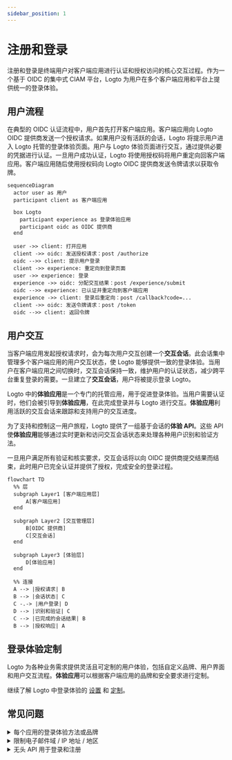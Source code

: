 ```yaml
---
sidebar_position: 1
---
```


# 注册和登录

注册和登录是终端用户对客户端应用进行认证和授权访问的核心交互过程。作为一个基于 OIDC 的集中式 CIAM 平台，Logto 为用户在多个客户端应用和平台上提供统一的登录体验。

## 用户流程

在典型的 OIDC 认证流程中，用户首先打开客户端应用。客户端应用向 Logto OIDC 提供商发送一个授权请求。如果用户没有活跃的会话，Logto 将提示用户进入 Logto 托管的登录体验页面。用户与 Logto 体验页面进行交互，通过提供必要的凭据进行认证。一旦用户成功认证，Logto 将使用授权码将用户重定向回客户端应用。客户端应用随后使用授权码向 Logto OIDC 提供商发送令牌请求以获取令牌。

```mermaid
sequenceDiagram
  actor user as 用户
  participant client as 客户端应用

  box Logto
    participant experience as 登录体验应用
    participant oidc as OIDC 提供商
  end

  user ->> client: 打开应用
  client ->> oidc: 发送授权请求：post /authorize
  oidc -->> client: 提示用户登录
  client ->> experience: 重定向到登录页面
  user ->> experience: 登录
  experience ->> oidc: 分配交互结果：post /experience/submit
  oidc -->> experience: 已认证并重定向到客户端应用
  experience ->> client: 登录后重定向：post /callback?code=...
  client ->> oidc: 发送令牌请求：post /token
  oidc -->> client: 返回令牌
```

## 用户交互

当客户端应用发起授权请求时，会为每次用户交互创建一个**交互会话**。此会话集中管理多个客户端应用的用户交互状态，使 Logto 能够提供一致的登录体验。当用户在客户端应用之间切换时，交互会话保持一致，维护用户的认证状态，减少跨平台重复登录的需要。一旦建立了**交互会话**，用户将被提示登录 Logto。

Logto 中的**体验应用**是一个专门的托管应用，用于促进登录体验。当用户需要认证时，他们会被引导到**体验应用**，在此完成登录并与 Logto 进行交互。**体验应用**利用活跃的交互会话来跟踪和支持用户的交互进度。

为了支持和控制这一用户旅程，Logto 提供了一组基于会话的**体验 API**。这些 API 使**体验应用**能够通过实时更新和访问交互会话状态来处理各种用户识别和验证方法。

一旦用户满足所有验证和核实要求，交互会话将以向 OIDC 提供商提交结果而结束，此时用户已完全认证并提供了授权，完成安全的登录过程。

```mermaid
flowchart TD
  %% 层
  subgraph Layer1 [客户端应用层]
      A[客户端应用]
  end

  subgraph Layer2 [交互管理层]
      B[OIDC 提供商]
      C[交互会话]
  end

  subgraph Layer3 [体验层]
      D[体验应用]
  end

  %% 连接
  A --> |授权请求| B
  B --> |会话状态| C
  C -.-> |用户登录| D
  D --> |识别和验证| C
  C --> |已完成的会话结果| B
  B --> |授权响应| A
```

## 登录体验定制

Logto 为各种业务需求提供灵活且可定制的用户体验，包括自定义品牌、用户界面和用户交互流程。**体验应用**可以根据客户端应用的品牌和安全要求进行定制。

继续了解 Logto 中登录体验的 [设置](/end-user-flows/sign-up-and-sign-in/sign-up) 和 [定制](/customization)。

## 常见问题

<details>
  <summary>每个应用的登录体验方法或品牌</summary>

对于需要不同登录体验或品牌的应用，Logto 也支持每个应用的定制。查看 [应用设置](/customization/match-your-brand/#app-specific-branding) 以获取更多详细信息。

</details>
<details>
  <summary>限制电子邮件域 / IP 地址 / 地区</summary>

对于基于属性的访问控制，例如，基于电子邮件域、IP 地址或地区限制登录，你可以使用 Logto 中的 [自定义令牌声明](/developers/custom-token-claims/) 功能，根据用户的属性拒绝或允许授权请求。

</details>
<details>
  <summary>无头 API 用于登录和注册</summary>

目前，Logto 不提供用于登录和注册的无头 API。不过，你可以使用 [自定义 UI](/customization/bring-your-ui/) 来定制登录和注册体验。

</details>
